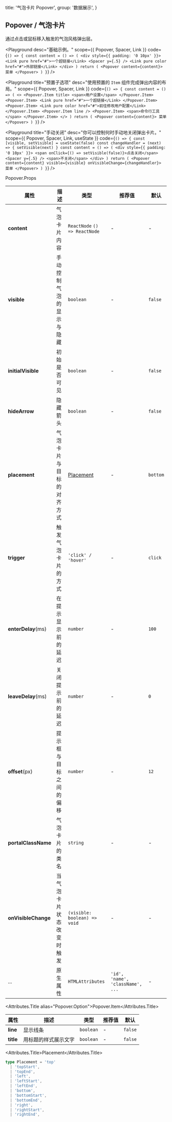 
  title: '气泡卡片 Popover',
  group: '数据展示',
}

## Popover / 气泡卡片

通过点击或鼠标移入触发的气泡风格弹出层。

<Playground
  desc="基础示例。"
  scope={{ Popover, Spacer, Link }}
  code={`
() => {
  const content = () => (
    <div style={{ padding: '0 10px' }}>
      <Link pure href="#">一个超链接</Link>
      <Spacer y={.5} />
      <Link pure color href="#">外部链接</Link>
    </div>
  )
  return (
    <Popover content={content}>
      菜单
    </Popover>
  )
}
`} />

<Playground
  title="预置子选项"
  desc="使用预置的 `Item` 组件完成弹出内容的布局。"
  scope={{ Popover, Spacer, Link }}
  code={`
() => {
  const content = () => (
    <>
      <Popover.Item title>
        <span>用户设置</span>
      </Popover.Item>
      <Popover.Item>
        <Link pure href="#">一个超链接</Link>
      </Popover.Item>
      <Popover.Item>
        <Link pure color href="#">前往修改用户配置</Link>
      </Popover.Item>
      <Popover.Item line />
      <Popover.Item>
        <span>命令行工具</span>
      </Popover.Item>
    </>
  )
  return (
    <Popover content={content}>
      菜单
    </Popover>
  )
}
`} />

<Playground
  title="手动关闭"
  desc="你可以控制何时手动地关闭弹出卡片。"
  scope={{ Popover, Spacer, Link, useState }}
  code={`
() => {
  const [visible, setVisible] = useState(false)
  const changeHandler = (next) => {
    setVisible(next)
  }
  const content = () => (
    <div style={{ padding: '0 10px' }}>
      <span onClick={() => setVisible(false)}>点击关闭</span>
      <Spacer y={.5} />
      <span>不关闭</span>
    </div>
  )
  return (
    <Popover content={content} visible={visible}
      onVisibleChange={changeHandler}>
      菜单
    </Popover>
  )
}
`} />

<Attributes edit="/pages/zh-cn/components/popover.mdx">
<Attributes.Title>Popover.Props</Attributes.Title>

| 属性 | 描述 | 类型 | 推荐值 | 默认
| ---------- | ---------- | ---- |  -------------- | ------ |
| **content** | 气泡卡片内容 | `ReactNode` `() => ReactNode` | - | - |
| **visible** | 手动控制气泡的显示与隐藏 | `boolean` | - | `false` |
| **initialVisible** | 初始是否可见 | `boolean` | - | `false` |
| **hideArrow** | 隐藏箭头 | `boolean` | - | `false` |
| **placement** | 气泡卡片与目标的对齐方式 | [Placement](#placement) | - | `bottom` |
| **trigger** | 触发气泡卡片的方式 | `'click' / 'hover'` | - | `click` |
| **enterDelay**(ms) | 在提示显示前的延迟 | `number` | - | `100` |
| **leaveDelay**(ms) | 关闭提示前的延迟 | `number` | - | `0` |
| **offset**(px) | 提示框与目标之间的偏移 | `number` | - | `12` |
| **portalClassName** | 气泡卡片的类名 | `string` | - | - |
| **onVisibleChange** | 当气泡卡片状态改变时触发 | `(visible: boolean) => void` | - | - |
| ... | 原生属性 | `HTMLAttributes` | `'id', 'name', 'className', ...` | - |

<Attributes.Title alias="Popover.Option">Popover.Item</Attributes.Title>

| 属性 | 描述 | 类型 | 推荐值 | 默认
| ---------- | ---------- | ---- |  -------------- | ------ |
| **line** | 显示线条 | `boolean` | - | `false` |
| **title** | 用标题的样式展示文字 | `boolean` | - | `false` |

<Attributes.Title>Placement</Attributes.Title>

```ts
type Placement = 'top'
  | 'topStart',
  | 'topEnd',
  | 'left',
  | 'leftStart',
  | 'leftEnd',
  | 'bottom',
  | 'bottomStart',
  | 'bottomEnd',
  | 'right',
  | 'rightStart',
  | 'rightEnd',
```

</Attributes>

